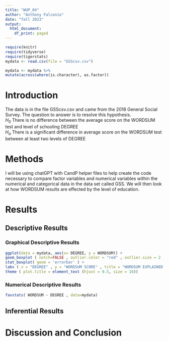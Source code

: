 ```yaml
---
title: "WUP_04"
author: "Anthony Falconio"
date: "fall 2023"
output:
  html_document:
    df_print: paged
---
```


```r
require(knitr)
require(tidyverse)
require(tigerstats)
mydata <- read.csv(file = "GSScsv.csv")
```

```r
mydata <- mydata %>%
mutate(across(where(is.character), as.factor))
```
# Introduction

<!--In this section you explain what you are trying to show.  Where did the data come from?  What is the research or other question you are trying to answer?!-->

The data is in the file GSScsv.csv and came from the 2018 General Social Survey.  The question to answer is to resolve this hypothesis.  
$H_0$ There is no difference between the average score on the WORDSUM test and level of schooling DEGREE  
$H_a$ There is a significant difference in average score on the WORDSUM test between at least two levels of DEGREE  

# Methods

<!--Mention that you intend to use chatGPT to the greatest extent possible. Give credit to chatGPT when you use it to create code in your report. Decide on your methods:  use "variable analysis" or other appropriate descriptors.  Make sure to choose at least one graphical method and at least one numerical method.!-->

I will be using chatGPT with CandP helper files to help create the code necessary to compare factor variables and numerical variables within the numerical and categorical data in the data set called GSS. We will then look at how WORDSUM results are effected by the level of education.

# Results

<!--Divide this section into two sub-sections:  One for your descriptive  results and one for your inferential results.!-->



## Descriptive Results

### Graphical Descriptive Results

<!--Graphical results here.  Make sure to show your code.  Provide appropriate labels for axes, giving units if possible, and provide a good title for the graph, too.  Use the graphical results to describe the patterns if any that exist in the data as focused toward the research question!-->

```r
ggplot(data = mydata, aes(x= DEGREE, y = WORDSUM)) +
geom_boxplot ( notch=FALSE , outlier.color = "red" , outlier.size = 2 , fill ="darkgray") +
stat_boxplot( geom = 'errorbar' ) +
labs ( x = "DEGREE" , y = "WORDSUM SCORE" , title = "WORDSUM EXPLAINED BY DEGREE") +
theme ( plot.title = element_text (hjust = 0.5, size = 16))
```


### Numerical Descriptive Results

<!--Numerical results go here. Use the numerical results to describe the patterns if any that exist in the data as focused toward the research question!-->
```r
favstats( WORDSUM ~ DEGREE , data=mydata)
```



## Inferential Results

<!--State hypothesis clearly.  Make sure your discussion of the inferential test covers all the aspects that the test output produces, such as test statistic, p-value etc.  Make a decision about the null hypothesis, explain the assumptions on which the selected test/procedure was based, and why the chosen procedure satisfys the assumptions and is appropriate to answer the research question!-->


# Discussion and Conclusion

<!--Discussion and conclusion here.  If you found a relationship be sure to consider whether the relationship occurs because one of the variavbles causes the other, or whether they perhasps are related for some other reason.  Watch the chapter 6 videos from the GeorgeTown videos collection.!-->
